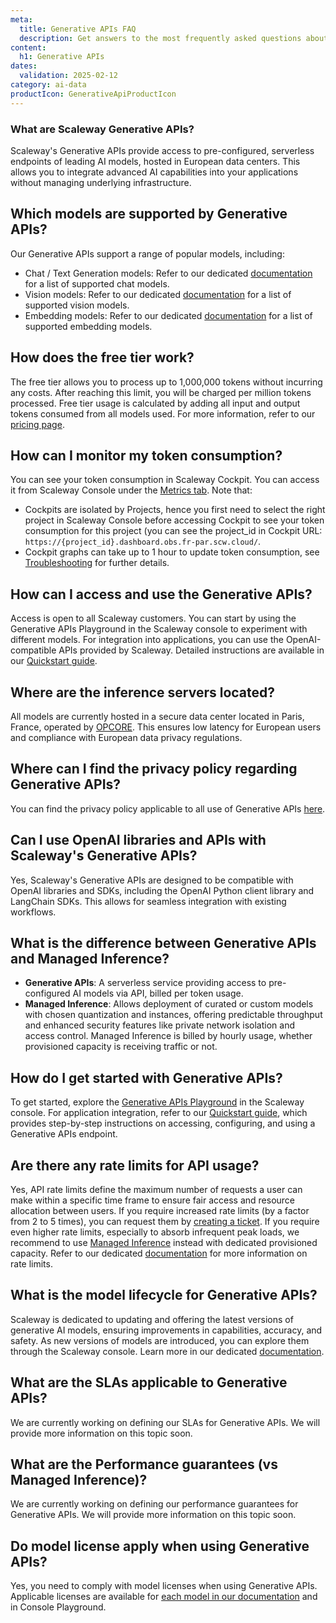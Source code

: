 ```yaml
---
meta:
  title: Generative APIs FAQ
  description: Get answers to the most frequently asked questions about Scaleway Generative APIs.
content:
  h1: Generative APIs
dates:
  validation: 2025-02-12
category: ai-data
productIcon: GenerativeApiProductIcon
---
```


### What are Scaleway Generative APIs?
Scaleway's Generative APIs provide access to pre-configured, serverless endpoints of leading AI models, hosted in European data centers. This allows you to integrate advanced AI capabilities into your applications without managing underlying infrastructure.

## Which models are supported by Generative APIs?
Our Generative APIs support a range of popular models, including:
- Chat / Text Generation models: Refer to our dedicated [documentation](/generative-apis/reference-content/supported-models/#chat-models) for a list of supported chat models.
- Vision models: Refer to our dedicated [documentation](/generative-apis/reference-content/supported-models/#vision-models) for a list of supported vision models.
- Embedding models: Refer to our dedicated [documentation](/generative-apis/reference-content/supported-models/#embedding-models) for a list of supported embedding models.

## How does the free tier work?
The free tier allows you to process up to 1,000,000 tokens without incurring any costs. After reaching this limit, you will be charged per million tokens processed. Free tier usage is calculated by adding all input and output tokens consumed from all models used.
For more information, refer to our [pricing page](https://www.scaleway.com/en/pricing/model-as-a-service/#generative-apis).

## How can I monitor my token consumption?
You can see your token consumption in Scaleway Cockpit. You can access it from Scaleway Console under the [Metrics tab](https://console.scaleway.com/generative-api/metrics).
Note that:
- Cockpits are isolated by Projects, hence you first need to select the right project in Scaleway Console before accessing Cockpit to see your token consumption for this project (you can see the project_id in Cockpit URL: `https://{project_id}.dashboard.obs.fr-par.scw.cloud/`.
- Cockpit graphs can take up to 1 hour to update token consumption, see [Troubleshooting](https://www.scaleway.com/en/docs/generative-apis/troubleshooting/fixing-common-issues/#tokens-consumption-is-not-displayed-in-cockpit-metrics) for further details.

## How can I access and use the Generative APIs?
Access is open to all Scaleway customers. You can start by using the Generative APIs Playground in the Scaleway console to experiment with different models. For integration into applications, you can use the OpenAI-compatible APIs provided by Scaleway. Detailed instructions are available in our [Quickstart guide](/generative-apis/quickstart/).

## Where are the inference servers located?
All models are currently hosted in a secure data center located in Paris, France, operated by [OPCORE](https://www.opcore.com/). This ensures low latency for European users and compliance with European data privacy regulations.

## Where can I find the privacy policy regarding Generative APIs?
You can find the privacy policy applicable to all use of Generative APIs [here](/generative-apis/reference-content/data-privacy/).

## Can I use OpenAI libraries and APIs with Scaleway's Generative APIs?
Yes, Scaleway's Generative APIs are designed to be compatible with OpenAI libraries and SDKs, including the OpenAI Python client library and LangChain SDKs. This allows for seamless integration with existing workflows.

## What is the difference between Generative APIs and Managed Inference?
- **Generative APIs**: A serverless service providing access to pre-configured AI models via API, billed per token usage. 
- **Managed Inference**: Allows deployment of curated or custom models with chosen quantization and instances, offering predictable throughput and enhanced security features like private network isolation and access control. Managed Inference is billed by hourly usage, whether provisioned capacity is receiving traffic or not.

## How do I get started with Generative APIs?
To get started, explore the [Generative APIs Playground](/generative-apis/quickstart/#start-with-the-generative-apis-playground) in the Scaleway console. For application integration, refer to our [Quickstart guide](/generative-apis/quickstart/), which provides step-by-step instructions on accessing, configuring, and using a Generative APIs endpoint.

## Are there any rate limits for API usage?
Yes, API rate limits define the maximum number of requests a user can make within a specific time frame to ensure fair access and resource allocation between users. If you require increased rate limits (by a factor from 2 to 5 times), you can request them by [creating a ticket](https://console.scaleway.com/support/tickets/create). If you require even higher rate limits, especially to absorb infrequent peak loads, we recommend to use [Managed Inference](https://console.scaleway.com/inference/deployments) instead with dedicated provisioned capacity.
Refer to our dedicated [documentation](/generative-apis/reference-content/rate-limits/) for more information on rate limits.

## What is the model lifecycle for Generative APIs?
Scaleway is dedicated to updating and offering the latest versions of generative AI models, ensuring improvements in capabilities, accuracy, and safety. As new versions of models are introduced, you can explore them through the Scaleway console. Learn more in our dedicated [documentation](/generative-apis/reference-content/model-lifecycle/).

## What are the SLAs applicable to Generative APIs?
We are currently working on defining our SLAs for Generative APIs. We will provide more information on this topic soon.

## What are the Performance guarantees (vs Managed Inference)?
We are currently working on defining our performance guarantees for Generative APIs. We will provide more information on this topic soon.

## Do model license apply when using Generative APIs?
Yes, you need to comply with model licenses when using Generative APIs. Applicable licenses are available for [each model in our documentation](https://www.scaleway.com/en/docs/generative-apis/reference-content/supported-models/#vision-models) and in Console Playground.
